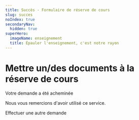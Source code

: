 ```yaml
---
title: Succès - Formulaire de réserve de cours
slug: succes
noIndex: true
secondaryNav:
  hidden: true
superHero:
  imageName: enseignement
  title: Épauler l'enseignement, c'est notre rayon
---
```


# Mettre un/des documents à la réserve de cours

<div style={{
  background: "url('data:image/svg+xml;base64,PHN2ZyB4bWxucz0iaHR0cDovL3d3dy53My5vcmcvMjAwMC9zdmciIGhlaWdodD0iMjQiIHZpZXdCb3g9IjAgMCAyNCAyNCIgd2lkdGg9IjI0Ij48cGF0aCBkPSJNMCAwaDI0djI0SDB6IiBmaWxsPSJub25lIi8+PHBhdGggZD0iTTEyIDJDNi40OCAyIDIgNi40OCAyIDEyczQuNDggMTAgMTAgMTAgMTAtNC40OCAxMC0xMFMxNy41MiAyIDEyIDJ6bS0yIDE1bC01LTUgMS40MS0xLjQxTDEwIDE0LjE3bDcuNTktNy41OUwxOSA4bC05IDl6IiBmaWxsPSIjNWJhNDAwIi8+PC9zdmc+') no-repeat 0 1.5em",
  backgroundSize: '7em',
  padding: '1em 0 1em 8em',
  marginTop: '1em',
  marginBottom: '1em'
}}>
  <p style={{fontSize: '1.5rem',}}>Votre demande a été acheminée</p>
  <p>Nous vous remercions d'avoir utilisé ce service.</p>
</div>

<p><Link to="../">Effectuer une autre demande</Link></p>